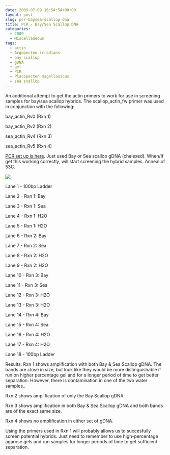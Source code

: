 ```yaml
---
date: 2009-07-09 16:54:54+00:00
layout: post
slug: pcr-baysea-scallop-dna
title: PCR - Bay/Sea Scallop DNA
categories:
  - 2009
  - Miscellaneous
tags:
  - actin
  - Argopecten irradians
  - bay scallop
  - gDNA
  - gel
  - PCR
  - Placopecten magellanicus
  - sea scallop
---
```


An additional attempt to get the actin primers to work for use in screening samples for bay/sea scallop hybrids. The scallop_actin_fw primer was used in conjunction with the following:

bay_actin_Rv0 (Rxn 1)

bay_actin_Rv2 (Rxn 2)

sea_actin_Rv4 (Rxn 3)

sea_actin_Rv5 (Rxn 4)

[PCR set up is here](https://eagle.fish.washington.edu/Arabidopsis/Notebook%20Workup%20Files/20090709-01.jpg). Just used Bay or Sea scallop gDNA (chelexed). When/If get this working correctly, will start screening the hybrid samples. Anneal of 53C.

![](https://eagle.fish.washington.edu/Arabidopsis/20090710.JPG)

Lane 1 - 100bp Ladder

Lane 2 - Rxn 1: Bay

Lane 3 - Rxn 1: Sea

Lane 4 - Rxn 1: H2O

Lane 5 - Rxn 1: H2O

Lane 6 - Rxn 2: Bay

Lane 7 - Rxn 2: Sea

Lane 8 - Rxn 2: H2O

Lane 9 - Rxn 2: H2O

Lane 10 - Rxn 3: Bay

Lane 11 - Rxn 3: Sea

Lane 12 - Rxn 3: H2O

Lane 13 - Rxn 3: H2O

Lane 14 - Rxn 4: Bay

Lane 15 - Rxn 4: Sea

Lane 16 - Rxn 4: H2O

Lane 17 - Rxn 4: H2O

Lane 18 - 100bp Ladder

Results: Rxn 1 shows amplification with both Bay & Sea Scallop gDNA. The bands are close in size, but look like they would be more distinguishable if run on higher percentage gel and for a longer period of time to get better separation. However, there is contamination in one of the two water samples..

Rxn 2 shows amplification of only the Bay Scallop gDNA.

Rxn 3 shows amplification in both Bay & Sea Scallop gDNA and both bands are of the exact same size.

Rxn 4 shows no amplification in either set of gDNA.

Using the primers used in Rxn 1 will probably allows us to succesfully screen potential hybrids. Just need to remember to use high-percentage agarose gels and run samples for longer periods of time to get sufficient separation.
